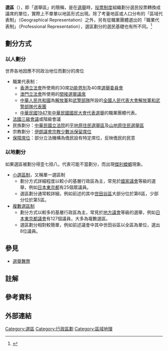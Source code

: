 {{投票}}
'''選區'''（{{lang-en|Electoral district}}），即「選舉區」的簡稱，是在[[選舉|選舉]]時，[[投票制度|投票制度]]組織劃分選民投票轉換成議席的單位，實際上不單單以地區形式出現。除了考量地區或人口分布的「區域代表制」（Geographical Representation）之外，另有從職業團體選出的「職業代表制」（Professional Representation），選區劃分的選民基礎也有所不同。<ref>{{cite book|last1=Mill|first1=John Stuart|author-link=John Stuart Mill|title=Considerations on Representative Government|chapter=Chapter VII, Of True and False Democracy; Representation of All, and Representation of the Majority only|chapter-url=http://www.gutenberg.org/files/5669/5669-h/5669-h.htm#link2HCH0007|year=1861|publisher=Parker, Son, & Bourn|location=London|title-link=Considerations on Representative Government|access-date=2021-07-13|archive-date=2021-05-16|archive-url=https://web.archive.org/web/20210516124841/https://www.gutenberg.org/files/5669/5669-h/5669-h.htm#link2HCH0007|dead-url=no}}</ref>

== 劃分方式 ==
{{main|分配 (政治)}}

===以人劃分===
世界各地因應不同政治地位而劃分的席位
* 職業代表制：
** [[香港立法會|香港立法會]]所使用的30席[[功能界別|功能界別]]及40席[[選舉委員會_(香港)|選舉委員會]]
** [[澳門立法會|澳門立法會]]所使用的[[間接選舉議席|間接選舉議席]]
** [[中華人民共和國|中華人民共和國]]為[[中國人民解放軍|解放軍]]和[[中國人民武裝警察部隊|武警部隊]]所設的[[全国人民代表大会解放军和武警部队代表团|全國人民代表大會解放軍和武警部隊代表團]]
** [[中華民國|中華民國]][[1947年中華民國國民大會代表選舉|1947年中華民國國民大會代表選舉]]的職業團體代表。
* [[法國|法國]][[三級會議_(法蘭西)|三級會議]]或階級會議
* 民族劃分：[[中華民國|中華民國]][[立法院|立法院]]的[[平地原住民選舉區|平地原住民選舉區]]及[[山地原住民選舉區|山地原住民選舉區]]
* 宗教劃分：[[伊朗議會宗教少數派保留席位|伊朗議會宗教少數派保留席位]]
*[[保障席位|保障席位]]：部分立法機構為僑民設有特定席位，反映僑民的民意

===以地劃分===
如果選區被劃分得歪七扭八，代表可能不當劃分，而出現[[傑利蠑螈|傑利蠑螈]]現象。
* [[小選區制|小選區制]]，又稱單一選區制
** 劃分方式詳細程度以較小的基層行政區為主，常見於[[國家議會|國家議會]]等級的選舉，例如[[日本|日本]][[東京都|東京都]]有25個眾議員。
** 選區劃分通常較詳細，例如前述的其中[[世田谷區|世田谷區]]大部分位於第6區，少部分位於第5區。
* [[複數選區制|複數選區制]]
** 劃分方式以較多的基層行政區為主，常見於[[地方議會|地方議會]]等級的選舉，例如[[日本|日本]][[東京都議會|東京都議會]]有127個議員，大多為複數選區。
** 選區劃分相對較簡單，例如前述議會中其中世田谷區以全區為單位，選出8位議員。

== 參見 ==

* [[選舉舞弊|選舉舞弊]]

== 註解 ==

== 參考資料 ==
{{reflist}}
== 外部連結 ==
{{Authority control}}

[[Category:選區|Category:選區]]
[[Category:行政區劃|Category:行政區劃]]
[[Category:區域地理|Category:區域地理]]